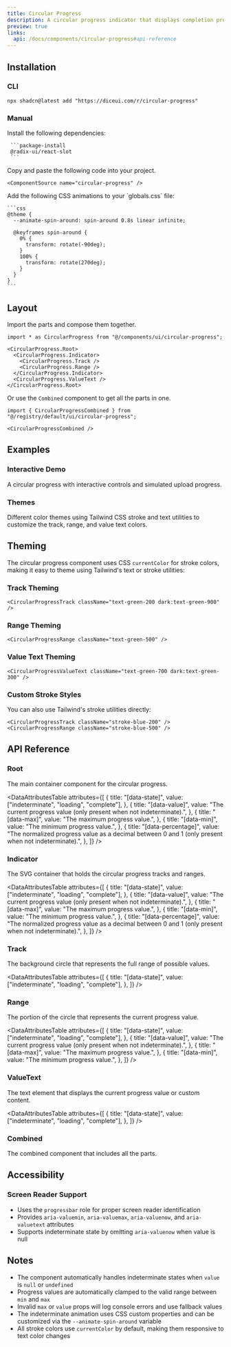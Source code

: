 ```yaml
---
title: Circular Progress
description: A circular progress indicator that displays completion progress in a ring format with support for indeterminate states.
preview: true
links:
  api: /docs/components/circular-progress#api-reference
---
```


<ComponentTabs name="circular-progress-demo" />

## Installation

### CLI

```package-install
npx shadcn@latest add "https://diceui.com/r/circular-progress"
```

### Manual

<Steps>
  <Step>
     Install the following dependencies:

     ```package-install
     @radix-ui/react-slot
     ```
  </Step>
  <Step>
    Copy and paste the following code into your project.

    <ComponentSource name="circular-progress" />
  </Step>
  <Step>
    Add the following CSS animations to your `globals.css` file:

    ```css
    @theme {
      --animate-spin-around: spin-around 0.8s linear infinite;

      @keyframes spin-around {
        0% {
          transform: rotate(-90deg);
        }
        100% {
          transform: rotate(270deg);
        }
      }
    }
    ```
  </Step>
</Steps>

## Layout

Import the parts and compose them together.

```tsx
import * as CircularProgress from "@/components/ui/circular-progress";

<CircularProgress.Root>
  <CircularProgress.Indicator>
    <CircularProgress.Track />
    <CircularProgress.Range />
  </CircularProgress.Indicator>
  <CircularProgress.ValueText />
</CircularProgress.Root>
```

Or use the `Combined` component to get all the parts in one.

```tsx
import { CircularProgressCombined } from "@/registry/default/ui/circular-progress";

<CircularProgressCombined />
```

## Examples

### Interactive Demo

A circular progress with interactive controls and simulated upload progress.

<ComponentTabs name="circular-progress-interactive-demo" />

### Themes

Different color themes using Tailwind CSS stroke and text utilities to customize the track, range, and value text colors.

<ComponentTabs name="circular-progress-themes-demo" />

## Theming

The circular progress component uses CSS `currentColor` for stroke colors, making it easy to theme using Tailwind's text or stroke utilities:

### Track Theming
```tsx
<CircularProgressTrack className="text-green-200 dark:text-green-900" />
```

### Range Theming
```tsx
<CircularProgressRange className="text-green-500" />
```

### Value Text Theming
```tsx
<CircularProgressValueText className="text-green-700 dark:text-green-300" />
```

### Custom Stroke Styles
You can also use Tailwind's stroke utilities directly:
```tsx
<CircularProgressTrack className="stroke-blue-200" />
<CircularProgressRange className="stroke-blue-500" />
```

## API Reference

### Root

The main container component for the circular progress.

<AutoTypeTable
  path="./types/docs/circular-progress.ts"
  name="RootProps"
/>

<DataAttributesTable
  attributes={[
    {
      title: "[data-state]",
      value: ["indeterminate", "loading", "complete"],
    },
    {
      title: "[data-value]",
      value: "The current progress value (only present when not indeterminate).",
    },
    {
      title: "[data-max]",
      value: "The maximum progress value.",
    },
    {
      title: "[data-min]",
      value: "The minimum progress value.",
    },
    {
      title: "[data-percentage]",
      value: "The normalized progress value as a decimal between 0 and 1 (only present when not indeterminate).",
    },
  ]}
/>

### Indicator

The SVG container that holds the circular progress tracks and ranges.

<AutoTypeTable
  path="./types/docs/circular-progress.ts"
  name="IndicatorProps"
/>

<DataAttributesTable
  attributes={[
    {
      title: "[data-state]",
      value: ["indeterminate", "loading", "complete"],
    },
    {
      title: "[data-value]",
      value: "The current progress value (only present when not indeterminate).",
    },
    {
      title: "[data-max]",
      value: "The maximum progress value.",
    },
    {
      title: "[data-min]",
      value: "The minimum progress value.",
    },
    {
      title: "[data-percentage]",
      value: "The normalized progress value as a decimal between 0 and 1 (only present when not indeterminate).",
    },
  ]}
/>

### Track

The background circle that represents the full range of possible values.

<AutoTypeTable
  path="./types/docs/circular-progress.ts"
  name="TrackProps"
/>

<DataAttributesTable
  attributes={[
    {
      title: "[data-state]",
      value: ["indeterminate", "loading", "complete"],
    },
  ]}
/>

### Range

The portion of the circle that represents the current progress value.

<AutoTypeTable
  path="./types/docs/circular-progress.ts"
  name="RangeProps"
/>

<DataAttributesTable
  attributes={[
    {
      title: "[data-state]",
      value: ["indeterminate", "loading", "complete"],
    },
    {
      title: "[data-value]",
      value: "The current progress value (only present when not indeterminate).",
    },
    {
      title: "[data-max]",
      value: "The maximum progress value.",
    },
    {
      title: "[data-min]",
      value: "The minimum progress value.",
    },
  ]}
/>

### ValueText

The text element that displays the current progress value or custom content.

<AutoTypeTable
  path="./types/docs/circular-progress.ts"
  name="ValueTextProps"
/>

<DataAttributesTable
  attributes={[
    {
      title: "[data-state]",
      value: ["indeterminate", "loading", "complete"],
    },
  ]}
/>


### Combined

The combined component that includes all the parts.

<AutoTypeTable
  path="./types/docs/circular-progress.ts"
  name="RootProps"
/>

## Accessibility

### Screen Reader Support

- Uses the `progressbar` role for proper screen reader identification
- Provides `aria-valuemin`, `aria-valuemax`, `aria-valuenow`, and `aria-valuetext` attributes
- Supports indeterminate state by omitting `aria-valuenow` when value is null

## Notes

- The component automatically handles indeterminate states when `value` is `null` or `undefined`
- Progress values are automatically clamped to the valid range between `min` and `max`
- Invalid `max` or `value` props will log console errors and use fallback values
- The indeterminate animation uses CSS custom properties and can be customized via the `--animate-spin-around` variable
- All stroke colors use `currentColor` by default, making them responsive to text color changes
